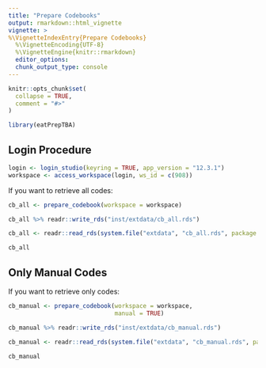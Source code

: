 ```yaml
---
title: "Prepare Codebooks"
output: rmarkdown::html_vignette
vignette: >
%\VignetteIndexEntry{Prepare Codebooks}
  %\VignetteEncoding{UTF-8}
  %\VignetteEngine{knitr::rmarkdown}
  editor_options: 
  chunk_output_type: console
---
```


```r
knitr::opts_chunk$set(
  collapse = TRUE,
  comment = "#>"
)
```

```r
library(eatPrepTBA)
```

## Login Procedure

```r
login <- login_studio(keyring = TRUE, app_version = "12.3.1")
workspace <- access_workspace(login, ws_id = c(908))
```

If you want to retrieve all codes:

```r
cb_all <- prepare_codebook(workspace = workspace)
```

```r
cb_all %>% readr::write_rds("inst/extdata/cb_all.rds")
```

```r
cb_all <- readr::read_rds(system.file("extdata", "cb_all.rds", package = "eatPrepTBA"))
```

```r
cb_all
```

## Only Manual Codes

If you want to retrieve only codes:

```r
cb_manual <- prepare_codebook(workspace = workspace, 
                              manual = TRUE)
```

```r
cb_manual %>% readr::write_rds("inst/extdata/cb_manual.rds")
```

```r
cb_manual <- readr::read_rds(system.file("extdata", "cb_manual.rds", package = "eatPrepTBA"))
```

```r
cb_manual
```
